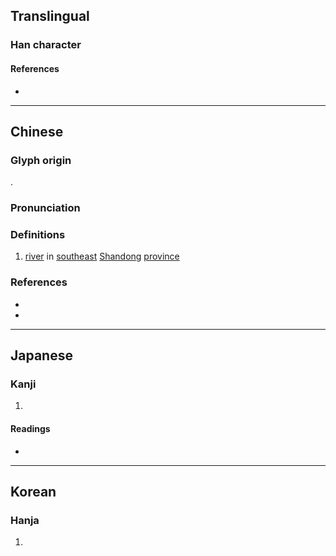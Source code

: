 {{character info/new}}
==Translingual==

===Han character===
{{Han char|rn=85|rad=水|as=04|sn=7|four=32121|canj=EHML|ids=⿰氵斤}}

====References====
* {{Han ref|kx=0609.120|dkj=17183|dj=1002.090|hdz=31567.050|uh=6C82|ud=27778|bh=A85E|bd=43102}}

----

==Chinese==
{{zh-forms}}

===Glyph origin===
{{Han compound|水|alt1=氵|斤|c1=s|c2=p|t1=river|ls=psc}}.

===Pronunciation===
{{zh-pron
|m=yí
|c=ji4
|mn=kî
|mc=y
|oc=y
|ma=
|cat=pn
}}

===Definitions===
{{zh-hanzi}}

# [[river]] in [[southeast]] [[Shandong]] [[province]]

===References===
* {{R:yue:jyut.net}}
* {{R:yue:Hanzi}}

----

==Japanese==

===Kanji===
{{ja-kanji|grade=|rs=水04}}

# {{defn|lang=ja|sort=水04}}

====Readings====
* {{ja-readings
|goon=げ, ごん
|kanon=ぎ, ぎん
|kanyoon=き
|kun=ほとり, ふち
}}

----

==Korean==

===Hanja===
{{ko-hanja|hangeul=기|eumhun=|rv=gi|mr=ki|y=ki}}

# {{defn|lang=ko|sort=水04}}